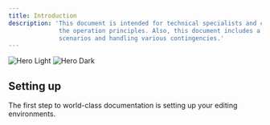 ```yaml
---
title: Introduction
description: 'This document is intended for technical specialists and contains a description of the system structure, the interaction and functions of the components,
              the operation principles. Also, this document includes a detailed description of the queries structure and examples of their use;examples of standard
              scenarios and handling various contingencies.'
---
```


<img
  className="block dark:hidden"
  src="/images/hero-light.svg"
  alt="Hero Light"
/>
<img
  className="hidden dark:block"
  src="/images/hero-dark.svg"
  alt="Hero Dark"
/>

## Setting up

The first step to world-class documentation is setting up your editing environments.

